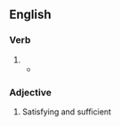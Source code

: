 ==English==

===Verb===
{{head|en|present participle}}

# {{present participle of|satisfice|lang=en|nocat=1}}
#* {{quote-journal|year=1956|author=Simon, H. A.|title=Rational choice and the structure of the environment|journal=Psychological Review|volume=63 No. 2|page=136|passage=A ‘satisficing’ path, a path that will permit satisfaction at some specified level of all its needs.}}

===Adjective===
{{en-adj|-}}

# Satisfying and sufficient
